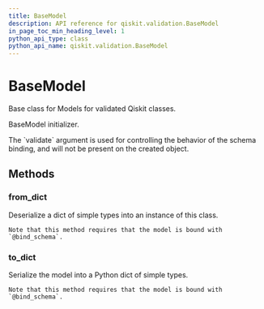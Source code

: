 ```yaml
---
title: BaseModel
description: API reference for qiskit.validation.BaseModel
in_page_toc_min_heading_level: 1
python_api_type: class
python_api_name: qiskit.validation.BaseModel
---
```


# BaseModel

<Class id="qiskit.validation.BaseModel" isDedicatedPage={true} github="https://github.com/qiskit/qiskit/tree/stable/0.14/qiskit/validation/base.py" signature="BaseModel(validate=True, **kwargs)" modifiers="class">
  Base class for Models for validated Qiskit classes.

  BaseModel initializer.

  <Admonition title="Note" type="note">
    The `validate` argument is used for controlling the behavior of the schema binding, and will not be present on the created object.
  </Admonition>

  ## Methods

  ### from\_dict

  <Function id="qiskit.validation.BaseModel.from_dict" signature="BaseModel.from_dict(dict_)" modifiers="classmethod">
    Deserialize a dict of simple types into an instance of this class.

    Note that this method requires that the model is bound with `@bind_schema`.
  </Function>

  ### to\_dict

  <Function id="qiskit.validation.BaseModel.to_dict" signature="BaseModel.to_dict()">
    Serialize the model into a Python dict of simple types.

    Note that this method requires that the model is bound with `@bind_schema`.
  </Function>
</Class>


